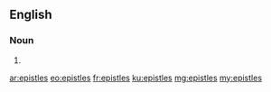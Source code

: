 ==English==

===Noun===
{{head|en}}

# {{plural of|epistle}}

[[ar:epistles]]
[[eo:epistles]]
[[fr:epistles]]
[[ku:epistles]]
[[mg:epistles]]
[[my:epistles]]